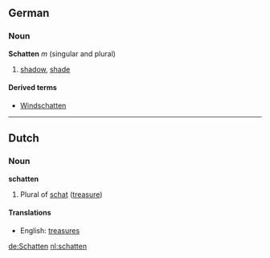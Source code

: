 ==German==
===Noun===
'''Schatten''' ''m'' (singular and plural)

# [[shadow]], [[shade]]

====Derived terms====
*[[Windschatten]]

----
==Dutch==
===Noun===
'''schatten'''

# Plural of [[schat]] ([[treasure]])

====Translations====
*English: [[treasures]]

[[de:Schatten]]
[[nl:schatten]]